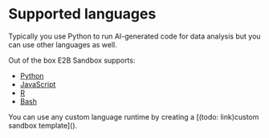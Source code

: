 # Supported languages

Typically you use Python to run AI-generated code for data analysis but you can use other languages as well.

Out of the box E2B Sandbox supports:
- [Python](/docs/code-interpreting/analyze-data/supported-languages/python)
- [JavaScript](/docs/code-interpreting/analyze-data/supported-languages/javascript)
- [R](/docs/code-interpreting/analyze-data/supported-languages/r)
- [Bash](/docs/code-interpreting/analyze-data/supported-languages/bash)

<Note>
You can use any custom language runtime by creating a [(todo: link)custom sandbox template]().
</Note>
